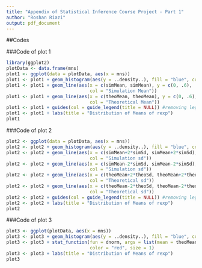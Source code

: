 ```yaml
---
title: "Appendix of Statistical Inference Course Project - Part 1"
author: "Roshan Riazi"
output: pdf_document
---
```


##Codes

###Code of plot 1

```r
library(ggplot2)
plotData <- data.frame(mns)
plot1 <- ggplot(data = plotData, aes(x = mns))
plot1 <- plot1 + geom_histogram(aes(y = ..density..), fill = "blue", color = "black")
plot1 <- plot1 + geom_line(aes(x = c(simMean, simMean), y = c(0, .6),
                               col = "Simulation Mean"))
plot1 <- plot1 + geom_line(aes(x = c(theoMean, theoMean), y = c(0, .6),
                               col = "Theoretical Mean"))
plot1 <- plot1 + guides(col = guide_legend(title = NULL)) #removing legend title
plot1 <- plot1 + labs(title = "Distribution of Means of rexp")
plot1
```

###Code of plot 2

```r
plot2 <- ggplot(data = plotData, aes(x = mns))
plot2 <- plot2 + geom_histogram(aes(y = ..density..), fill = "blue", color = "black")
plot2 <- plot2 + geom_line(aes(x = c(simMean+2*simSd, simMean+2*simSd), y = c(0, .6),
                               col = "Simulation sd"))
plot2 <- plot2 + geom_line(aes(x = c(simMean-2*simSd, simMean-2*simSd), y = c(0, .6),
                               col = "Simulation sd"))
plot2 <- plot2 + geom_line(aes(x = c(theoMean+2*theoSd, theoMean+2*theoSd), y = c(0, .6),
                               col = "Theoretical sd"))
plot2 <- plot2 + geom_line(aes(x = c(theoMean-2*theoSd, theoMean-2*theoSd), y = c(0, .6),
                               col = "Theoretical sd"))
plot2 <- plot2 + guides(col = guide_legend(title = NULL)) #removing legent title
plot2 <- plot2 + labs(title = "Distribution of Means of rexp")
plot2
```

###Code of plot 3

```r
plot3 <- ggplot(plotData, aes(x = mns))
plot3 <- plot3 + geom_histogram(aes(y = ..density..), fill = "blue", color = "black")
plot3 <- plot3 + stat_function(fun = dnorm, args = list(mean = theoMean, sd = theoSd),
                               color = "red", size = 1)
plot3 <- plot3 + labs(title = "Distribution of Means of rexp")
plot3
```